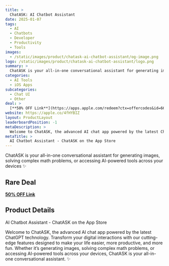 ```yaml
---
title: >
  ChatASK: AI Chatbot Assistant
date: 2025-01-07
tags:
  - AI
  - Chatbots
  - Developer
  - Productivity
  - Tools
images:
  - /static/images/product/chatask-ai-chatbot-assistant/og-image.png
logo: /static/images/product/chatask-ai-chatbot-assistant/logo.png
summary: >
  ChatASK is your all-in-one conversational assistant for generating images, solving complex math problems, or accessing AI-powered tools across your devices ✨
categories:
  - AI Tools
  - iOS Apps
subcategories:
  - Chat UI
  - Other
deal: >
  [**50% OFF Link**](https://apps.apple.com/redeem?ctx=offercodes&id=6612032749&code=BLACKFRIDAY50)
website: https://apple.co/4fHYBIZ
layout: ProductLayout
leaderboardPosition: -1
metaDescription: >
  Welcome to ChatASK, the advanced AI chat app powered by the latest ChatGPT technology. Transform your digital interactions with our cutting-edge features designed to make your life easier, more productive, and more fun. Whether it’s generating images, solving complex math problems, or accessing AI-powered tools across your devices, ChatASK is your all-in-one conversational assistant. ✨
metaTitle: >
  ‎AI Chatbot Assistant - ChatASK on the App Store
---
```

ChatASK is your all-in-one conversational assistant for generating images, solving complex math problems, or accessing AI-powered tools across your devices ✨

## Rare Deal

[**50% OFF Link**](https://apps.apple.com/redeem?ctx=offercodes&id=6612032749&code=BLACKFRIDAY50)

## Product Details

‎AI Chatbot Assistant - ChatASK on the App Store

Welcome to ChatASK, the advanced AI chat app powered by the latest ChatGPT technology. Transform your digital interactions with our cutting-edge features designed to make your life easier, more productive, and more fun. Whether it’s generating images, solving complex math problems, or accessing AI-powered tools across your devices, ChatASK is your all-in-one conversational assistant. ✨
